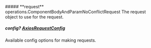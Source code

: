 
<Collapsible>
    ##### **request** operations.ComponentBodyAndParamNoConflictRequest
    The request object to use for the request.
    <Collapsible.Break/>
    <ComponentBodyAndParamNoConflictRequest/>
</Collapsible>

##### **config?** [AxiosRequestConfig](https://axios-http.com/docs/req_config)
Available config options for making requests.

